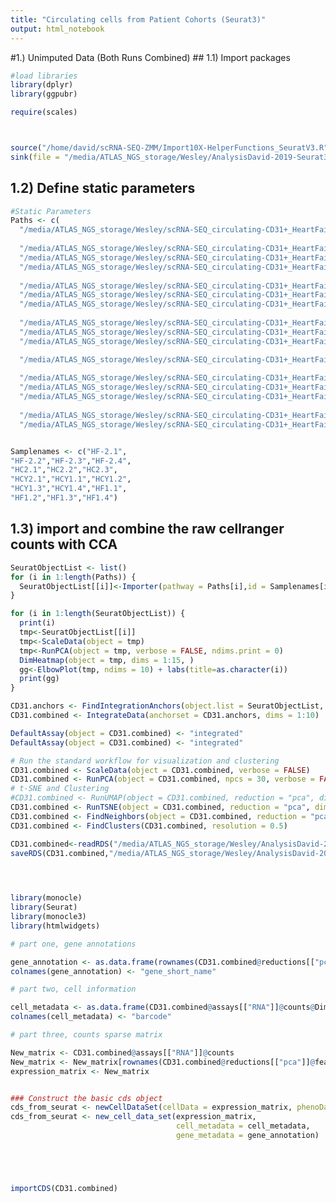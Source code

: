 ```yaml
---
title: "Circulating cells from Patient Cohorts (Seurat3)"
output: html_notebook
---
```


#1.) Unimputed Data (Both Runs Combined)
## 1.1) Import packages
```r
#load libraries
library(dplyr)
library(ggpubr)

require(scales)



source("/home/david/scRNA-SEQ-ZMM/Import10X-HelperFunctions_SeuratV3.R")
sink(file = "/media/ATLAS_NGS_storage/Wesley/AnalysisDavid-2019-Seurat3/Unimputed/SamplesForSubmission/Wesley-PatientData-circulatingCells.rmd.log", append = TRUE, split = TRUE)
```


## 1.2) Define static parameters
```r
#Static Parameters 
Paths <- c(
  "/media/ATLAS_NGS_storage/Wesley/scRNA-SEQ_circulating-CD31+_HeartFailure_Healthy_Run2/103588-001-003/outs/filtered_feature_bc_matrix/",
  
  "/media/ATLAS_NGS_storage/Wesley/scRNA-SEQ_circulating-CD31+_HeartFailure_Healthy_Run2/103588-001-004/outs/filtered_feature_bc_matrix/",
  "/media/ATLAS_NGS_storage/Wesley/scRNA-SEQ_circulating-CD31+_HeartFailure_Healthy_Run2/103588-001-005/outs/filtered_feature_bc_matrix/",
  "/media/ATLAS_NGS_storage/Wesley/scRNA-SEQ_circulating-CD31+_HeartFailure_Healthy_Run2/103588-001-006/outs/filtered_feature_bc_matrix/",
  
  "/media/ATLAS_NGS_storage/Wesley/scRNA-SEQ_circulating-CD31+_HeartFailure_Healthy_Run2/103588-001-007/outs/filtered_feature_bc_matrix/",
  "/media/ATLAS_NGS_storage/Wesley/scRNA-SEQ_circulating-CD31+_HeartFailure_Healthy_Run2/103588-001-008/outs/filtered_feature_bc_matrix/",
  "/media/ATLAS_NGS_storage/Wesley/scRNA-SEQ_circulating-CD31+_HeartFailure_Healthy_Run2/103588-001-009/outs/filtered_feature_bc_matrix/",
  
  "/media/ATLAS_NGS_storage/Wesley/scRNA-SEQ_circulating-CD31+_HeartFailure_Healthy_Run2/103588-001-012/outs/filtered_feature_bc_matrix/",
  "/media/ATLAS_NGS_storage/Wesley/scRNA-SEQ_circulating-CD31+_HeartFailure_Healthy/103305-001-001/outs/filtered_feature_bc_matrix/",
  "/media/ATLAS_NGS_storage/Wesley/scRNA-SEQ_circulating-CD31+_HeartFailure_Healthy/103305-001-002/outs/filtered_feature_bc_matrix/",

  "/media/ATLAS_NGS_storage/Wesley/scRNA-SEQ_circulating-CD31+_HeartFailure_Healthy/103305-001-003/outs/filtered_feature_bc_matrix/",
  
  "/media/ATLAS_NGS_storage/Wesley/scRNA-SEQ_circulating-CD31+_HeartFailure_Healthy/103305-001-004/outs/filtered_feature_bc_matrix/",
  "/media/ATLAS_NGS_storage/Wesley/scRNA-SEQ_circulating-CD31+_HeartFailure_Healthy/103305-001-005/outs/filtered_feature_bc_matrix/",
  "/media/ATLAS_NGS_storage/Wesley/scRNA-SEQ_circulating-CD31+_HeartFailure_Healthy/103305-001-006/outs/filtered_feature_bc_matrix/",
  
  "/media/ATLAS_NGS_storage/Wesley/scRNA-SEQ_circulating-CD31+_HeartFailure_Healthy/103305-001-007/outs/filtered_feature_bc_matrix/",
  "/media/ATLAS_NGS_storage/Wesley/scRNA-SEQ_circulating-CD31+_HeartFailure_Healthy/103305-001-008/outs/filtered_feature_bc_matrix/")


Samplenames <- c("HF-2.1",
"HF-2.2","HF-2.3","HF-2.4",
"HC2.1","HC2.2","HC2.3",
"HCY2.1","HCY1.1","HCY1.2",
"HCY1.3","HCY1.4","HF1.1",
"HF1.2","HF1.3","HF1.4")
```


## 1.3) import and combine the raw cellranger counts with CCA
```r
SeuratObjectList <- list()
for (i in 1:length(Paths)) {
  SeuratObjectList[[i]]<-Importer(pathway = Paths[i],id = Samplenames[i])
}
```
```r
for (i in 1:length(SeuratObjectList)) {
  print(i)
  tmp<-SeuratObjectList[[i]]
  tmp<-ScaleData(object = tmp)
  tmp<-RunPCA(object = tmp, verbose = FALSE, ndims.print = 0)
  DimHeatmap(object = tmp, dims = 1:15, )
  gg<-ElbowPlot(tmp, ndims = 10) + labs(title=as.character(i))
  print(gg)
}
```


```r
CD31.anchors <- FindIntegrationAnchors(object.list = SeuratObjectList, dims = 1:10, k.filter = 150)
CD31.combined <- IntegrateData(anchorset = CD31.anchors, dims = 1:10)


```


```r
DefaultAssay(object = CD31.combined) <- "integrated"
DefaultAssay(object = CD31.combined) <- "integrated"

# Run the standard workflow for visualization and clustering
CD31.combined <- ScaleData(object = CD31.combined, verbose = FALSE)
CD31.combined <- RunPCA(object = CD31.combined, npcs = 30, verbose = FALSE)
# t-SNE and Clustering
#CD31.combined <- RunUMAP(object = CD31.combined, reduction = "pca", dims = 1:20)
CD31.combined <- RunTSNE(object = CD31.combined, reduction = "pca", dims = 1:20)
CD31.combined <- FindNeighbors(object = CD31.combined, reduction = "pca", dims = 1:20)
CD31.combined <- FindClusters(CD31.combined, resolution = 0.5)
```

```r
CD31.combined<-readRDS("/media/ATLAS_NGS_storage/Wesley/AnalysisDavid-2019-Seurat3/Unimputed/SamplesForSubmission/CD31_SamplesForSubmission_Seurat3_Sep2019.Rds")
saveRDS(CD31.combined,"/media/ATLAS_NGS_storage/Wesley/AnalysisDavid-2019-Seurat3/Unimputed/SamplesForSubmission/CD31_SamplesForSubmission_Seurat3_Sep2019.Rds")


  
```

```r
library(monocle)
library(Seurat)
library(monocle3)
library(htmlwidgets)

# part one, gene annotations

gene_annotation <- as.data.frame(rownames(CD31.combined@reductions[["pca"]]@feature.loadings), row.names = rownames(CD31.combined@reductions[["pca"]]@feature.loadings))
colnames(gene_annotation) <- "gene_short_name"

# part two, cell information

cell_metadata <- as.data.frame(CD31.combined@assays[["RNA"]]@counts@Dimnames[[2]], row.names = CD31.combined@assays[["RNA"]]@counts@Dimnames[[2]])
colnames(cell_metadata) <- "barcode"

# part three, counts sparse matrix

New_matrix <- CD31.combined@assays[["RNA"]]@counts
New_matrix <- New_matrix[rownames(CD31.combined@reductions[["pca"]]@feature.loadings), ]
expression_matrix <- New_matrix


### Construct the basic cds object
cds_from_seurat <- newCellDataSet(cellData = expression_matrix, phenoData = cell_metadata, featureData = gene_annotation)
cds_from_seurat <- new_cell_data_set(expression_matrix,
                                     cell_metadata = cell_metadata,
                                     gene_metadata = gene_annotation)





importCDS(CD31.combined)

```

